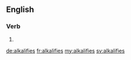 ==English==

===Verb===
{{head|en}}

# {{en-third-person singular of|alkalify}}

[[de:alkalifies]]
[[fr:alkalifies]]
[[my:alkalifies]]
[[sv:alkalifies]]